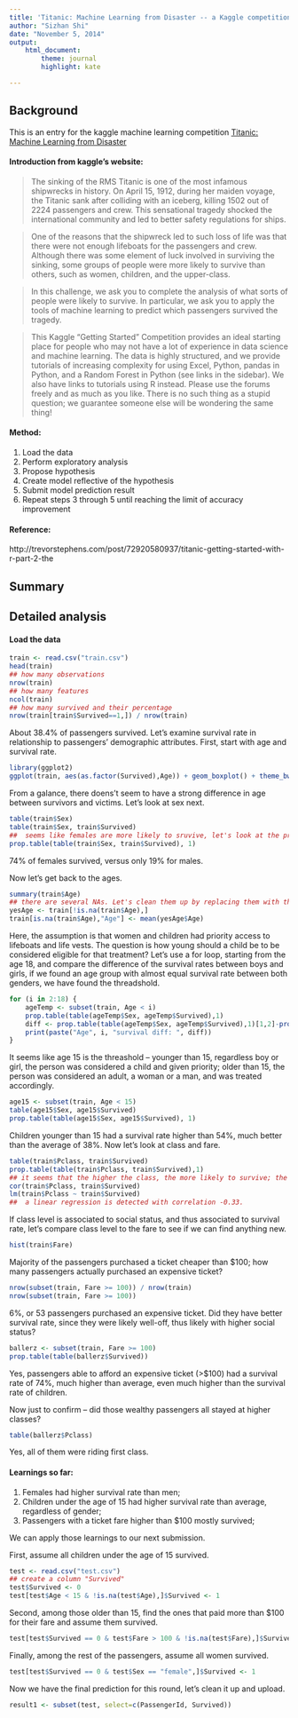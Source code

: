 ```yaml
---
title: 'Titanic: Machine Learning from Disaster -- a Kaggle competition entry'
author: "Sizhan Shi"
date: "November 5, 2014"
output: 
    html_document:
        theme: journal
        highlight: kate

---
```


## Background  
This is an entry for the kaggle machine learning competition [Titanic: Machine Learning from Disaster](https://www.kaggle.com/c/titanic-gettingStarted)

#### Introduction from kaggle's website:  
> The sinking of the RMS Titanic is one of the most infamous shipwrecks in history.  On April 15, 1912, during her maiden voyage, the Titanic sank after colliding with an iceberg, killing 1502 out of 2224 passengers and crew. This sensational tragedy shocked the international community and led to better safety regulations for ships.  

> One of the reasons that the shipwreck led to such loss of life was that there were not enough lifeboats for the passengers and crew. Although there was some element of luck involved in surviving the sinking, some groups of people were more likely to survive than others, such as women, children, and the upper-class.  

> In this challenge, we ask you to complete the analysis of what sorts of people were likely to survive. In particular, we ask you to apply the tools of machine learning to predict which passengers survived the tragedy.  

> This Kaggle "Getting Started" Competition provides an ideal starting place for people who may not have a lot of experience in data science and machine learning. The data is highly structured, and we provide tutorials of increasing complexity for using Excel, Python, pandas in Python, and a Random Forest in Python (see links in the sidebar). We also have links to tutorials using R instead. Please use the forums freely and as much as you like. There is no such thing as a stupid question; we guarantee someone else will be wondering the same thing!  

#### Method:  
1. Load the data  
2. Perform exploratory analysis  
3. Propose hypothesis  
4. Create model reflective of the hypothesis  
5. Submit model prediction result  
6. Repeat steps 3 through 5 until reaching the limit of accuracy improvement  

#### Reference:  
http://trevorstephens.com/post/72920580937/titanic-getting-started-with-r-part-2-the

## Summary  






## Detailed analysis  

#### Load the data
```r
train <- read.csv("train.csv")
head(train)
## how many observations 
nrow(train)
## how many features
ncol(train)
## how many survived and their percentage
nrow(train[train$Survived==1,]) / nrow(train)
```
About 38.4% of passengers survived. Let's examine survival rate in relationship to passengers' demographic attributes. First, start with age and survival rate.  
```r

library(ggplot2)
ggplot(train, aes(as.factor(Survived),Age)) + geom_boxplot() + theme_bw()
```  
From a galance, there doens't seem to have a strong difference in age between survivors and victims. Let's look at sex next.  

```r
table(train$Sex)
table(train$Sex, train$Survived)  
##  seems like females are more likely to sruvive, let's look at the proportions:
prop.table(table(train$Sex, train$Survived), 1)
```  
74% of females survived, versus only 19% for males.   

Now let's get back to the ages.  
```r
summary(train$Age)
## there are several NAs. Let's clean them up by replacing them with the average age of all passengers  
yesAge <- train[!is.na(train$Age),]
train[is.na(train$Age),"Age"] <- mean(yesAge$Age)
```  
Here, the assumption is that women and children had priority access to lifeboats and life vests. The question is how young should a child be to be considered eligible for that treatment? Let's use a for loop, starting from the age 18, and compare the difference of the survival rates between boys and girls, if we found an age group with almost equal survival rate between both genders, we have found the threadshold.  

```r
for (i in 2:18) {
    ageTemp <- subset(train, Age < i)
    prop.table(table(ageTemp$Sex, ageTemp$Survived),1)
    diff <- prop.table(table(ageTemp$Sex, ageTemp$Survived),1)[1,2]-prop.table(table(ageTemp$Sex, ageTemp$Survived),1)[2,2]
    print(paste("Age", i, "survival diff: ", diff))
}

```
It seems like age 15 is the threashold -- younger than 15, regardless boy or girl, the person was considered a child and given priority; older than 15, the person was considered an adult, a woman or a man, and was treated accordingly. 

```r
age15 <- subset(train, Age < 15)
table(age15$Sex, age15$Survived)
prop.table(table(age15$Sex, age15$Survived), 1)
```  
Children younger than 15 had a survival rate higher than 54%, much better than the average of 38%. Now let's look at class and fare.  

```r
table(train$Pclass, train$Survived)
prop.table(table(train$Pclass, train$Survived),1)
## it seems that the higher the class, the more likely to survive; the hypothesis is that class was associated to social status.
cor(train$Pclass, train$Survived)
lm(train$Pclass ~ train$Survived)
##  a linear regression is detected with correlation -0.33.
```  

If class level is associated to social status, and thus associated to survival rate, let's compare class level to the fare to see if we can find anything new.   

```r
hist(train$Fare)
```    

Majority of the passengers purchased a ticket cheaper than $100; how many passengers actually purchased an expensive ticket?  

```r
nrow(subset(train, Fare >= 100)) / nrow(train)
nrow(subset(train, Fare >= 100))
```
6%, or 53 passengers purchased an expensive ticket. Did they have better survival rate, since they were likely well-off, thus likely with higher social status?  

```r
ballerz <- subset(train, Fare >= 100)
prop.table(table(ballerz$Survived))
```
Yes, passengers able to afford an expensive ticket (>$100) had a survival rate of 74%, much higher than average, even much higher than the survival rate of children.   

Now just to confirm -- did those wealthy passengers all stayed at higher classes?  

```r
table(ballerz$Pclass)
``` 

Yes, all of them were riding first class.  

#### Learnings so far:  
1. Females had higher survival rate than men;  
2. Children under the age of 15 had higher survival rate than average, regardless of gender;  
3. Passengers with a ticket fare higher than $100 mostly survived;  

We can apply those learnings to our next submission.  

First, assume all children under the age of 15 survived.  
```r
test <- read.csv("test.csv")
## create a column "Survived"
test$Survived <- 0
test[test$Age < 15 & !is.na(test$Age),]$Survived <- 1
```

Second, among those older than 15, find the ones that paid more than $100 for their fare and assume them survived.  

```r
test[test$Survived == 0 & test$Fare > 100 & !is.na(test$Fare),]$Survived <- 1
```

Finally, among the rest of the passengers, assume all women survived.  

```r
test[test$Survived == 0 & test$Sex == "female",]$Survived <- 1
```

Now we have the final prediction for this round, let's clean it up and upload.  

```r
result1 <- subset(test, select=c(PassengerId, Survived))
```










